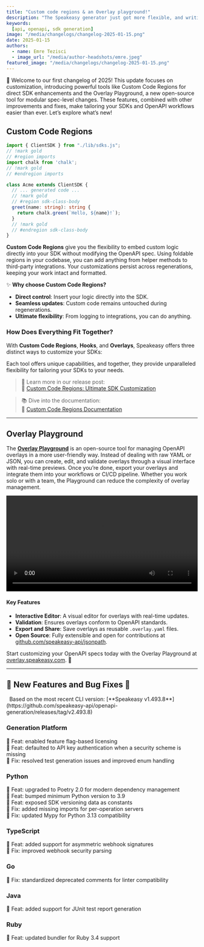 ```yaml
---
title: "Custom code regions & an Overlay playground!"
description: "The Speakeasy generator just got more flexible, and writing overlays just got even easier"
keywords:
  [api, openapi, sdk generation]
image: "/media/changelogs/changelog-2025-01-15.png"
date: 2025-01-15
authors:
  - name: Emre Tezisci
  - image_url: "/media/author-headshots/emre.jpeg"
featured_image: "/media/changelogs/changelog-2025-01-15.png"
---
```




🎉 Welcome to our first changelog of 2025! This update focuses on customization, introducing powerful tools like Custom Code Regions for direct SDK enhancements and the Overlay Playground, a new open-source tool for modular spec-level changes. These features, combined with other improvements and fixes, make tailoring your SDKs and OpenAPI workflows easier than ever. Let’s explore what’s new!

## Custom Code Regions
```typescript codeRegions.ts
import { ClientSDK } from "./lib/sdks.js";
// !mark gold
// #region imports
import chalk from 'chalk';
// !mark gold 
// #endregion imports

class Acme extends ClientSDK {
  // ... generated code ...
  // !mark gold
  // #region sdk-class-body
  greet(name: string): string {
    return chalk.green(`Hello, ${name}!`);
  }
  // !mark gold
  // #endregion sdk-class-body
}
```

**Custom Code Regions** give you the flexibility to embed custom logic directly into your SDK without modifying the OpenAPI spec. Using foldable regions in your codebase, you can add anything from helper methods to third-party integrations. Your customizations persist across regenerations, keeping your work intact and formatted.

✨ **Why choose Custom Code Regions?**  
- **Direct control**: Insert your logic directly into the SDK.  
- **Seamless updates**: Custom code remains untouched during regenerations.  
- **Ultimate flexibility**: From logging to integrations, you can do anything.

### **How Does Everything Fit Together?**  

With **Custom Code Regions**, **Hooks**, and **Overlays**, Speakeasy offers three distinct ways to customize your SDKs:  

<Table 
  data={[
    { customizationTool: "Overlays", purpose: "Modify the OpenAPI spec for structural or schema-related changes.", keyUseCase: "Adding paths, tweaking parameters, or updating models." },
    { customizationTool: "Hooks", purpose: "Intercept and modify SDK generation programmatically during the build.", keyUseCase: "Dynamic updates, injecting logic at specific stages." },
    { customizationTool: "Custom Code Regions", purpose: "Insert custom logic directly into the generated SDK code at runtime.", keyUseCase: "Adding helper methods, third-party integrations, or SDK-specific tweaks." }
  ]}  
  columns={[
    { key: "customizationTool", header: "Customization Tool" },
    { key: "purpose", header: "Purpose" },
    { key: "keyUseCase", header: "Key Use Case" }
  ]}
/>

Each tool offers unique capabilities, and together, they provide unparalleled flexibility for tailoring your SDKs to your needs.  

> 📖 Learn more in our release post:  
> 🔗 [Custom Code Regions: Ultimate SDK Customization](/post/release-custom-code-regions)  

> 📚 Dive into the documentation:  
> 🔗 [Custom Code Regions Documentation](/docs/customize/code/code-regions/overview)

---

## Overlay Playground  

The [**Overlay Playground**](https://overlay.speakeasy.com) is an open-source tool for managing OpenAPI overlays in a more user-friendly way. Instead of dealing with raw YAML or JSON, you can create, edit, and validate overlays through a visual interface with real-time previews. Once you’re done, export your overlays and integrate them into your workflows or CI/CD pipeline. Whether you work solo or with a team, the Playground can reduce the complexity of overlay management.


<div className="mt-10">
  <video controls={false} loop={true} autoPlay={true} width="100%">
    <source src={overlay_playground} type="video/mp4" />
  </video>
</div>

#### **Key Features**  

- **Interactive Editor**: A visual editor for overlays with real-time updates.  
- **Validation**: Ensures overlays conform to OpenAPI standards.  
- **Export and Share**: Save overlays as reusable `.overlay.yaml` files.  
- **Open Source**: Fully extensible and open for contributions at [github.com/speakeasy-api/jsonpath](https://github.com/speakeasy-api/jsonpath).

Start customizing your OpenAPI specs today with the Overlay Playground at [overlay.speakeasy.com](https://overlay.speakeasy.com). 🌟  

---

## 🐝 New Features and Bug Fixes 🐛

<Callout title="Note" type="info">
  Based on the most recent CLI version: [**Speakeasy v1.493.8**](https://github.com/speakeasy-api/openapi-generation/releases/tag/v2.493.8)
</Callout>

### Generation Platform  

🐝 Feat: enabled feature flag-based licensing  
🐝 Feat: defaulted to API key authentication when a security scheme is missing  
🐛 Fix: resolved test generation issues and improved enum handling  

### Python  

🐝 Feat: upgraded to Poetry 2.0 for modern dependency management  
🐝 Feat: bumped minimum Python version to 3.9  
🐝 Feat: exposed SDK versioning data as constants  
🐛 Fix: added missing imports for per-operation servers  
🐛 Fix: updated Mypy for Python 3.13 compatibility  

### TypeScript  

🐝 Feat: added support for asymmetric webhook signatures  
🐛 Fix: improved webhook security parsing  

### Go  

🐛 Fix: standardized deprecated comments for linter compatibility  

### Java


🐝 Feat: added support for JUnit test report generation  
### Ruby  

🐝 Feat: updated bundler for Ruby 3.4 support  
